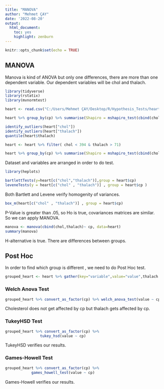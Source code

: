 ---
title: "MANOVA"
author: "Mehmet ÇAY"
date: '2022-08-20'
output: 
  html_document: 
    toc: yes
    highlight: zenburn
---

```{r setup, include=FALSE}
knitr::opts_chunk$set(echo = TRUE)
```

## MANOVA

Manova is kind of ANOVA but only one differences, there are more than one dependent variable. Our dependent variables will be chol and thalach.

```{r}
library(tidyverse)
library(rstatix)
library(mvnormtest)

heart <- read.csv("C:/Users/Mehmet ÇAY/Desktop/R/Hypothesis_Tests/heart.csv")

heart %>% group_by(cp) %>% summarise(Shapiro = mshapiro_test(cbind(chol,thalach))$p.value)

identify_outliers(heart["chol"])
identify_outliers(heart["thalach"])
quantile(heart$thalach)

heart <- heart %>% filter( chol < 394 & thalach > 71)

heart %>% group_by(cp) %>% summarise(Shapiro = mshapiro_test(cbind(chol,thalach))$p.value)
```
Dataset and variables are arranged in order to do test.

```{r}
library(heplots)

bartlettTests(y=heart[c("chol","thalach")],group = heart$cp)
leveneTests(y = heart[c("chol" , "thalach")] , group = heart$cp )
```
Both Bartlett and Levene verify homogenity of variances.

```{r}
box_m(heart[c("chol" , "thalach")] , group = heart$cp)
```

P-Value is greater than .05, so Ho is true, covariances matrices are similar.
So we can apply MANOVA.
```{r}
manova <- manova(cbind(chol,thalach)~ cp, data=heart)
summary(manova)
```
H-alternative is true. There are differences between groups.

## Post Hoc

In order to find which group is different , we need to do Post Hoc test.

```{r}
grouped_heart <- heart %>% gather(key="variable",value="value",thalach , chol) %>% group_by(variable)

```
### Welch Anova Test
```{r}
grouped_heart %>% convert_as_factor(cp) %>% welch_anova_test(value ~ cp)
```
Cholesterol does not get affected by cp but thalach gets affected by cp.

### TukeyHSD Test
```{r}
grouped_heart %>% convert_as_factor(cp) %>% 
                tukey_hsd(value ~ cp)
```
TukeyHSD verifies our results.

### Games-Howell Test
```{r}
grouped_heart %>% convert_as_factor(cp) %>% 
            games_howell_test(value ~ cp)
```
Games-Howell verifies our results.
